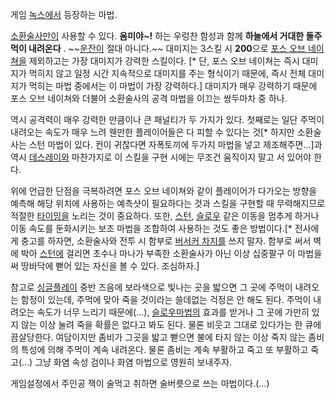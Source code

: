 게임 [[녹스]]에서 등장하는 마법.

[[소환술사]]만이 사용할 수 있다. '''옴미야~!''' 하는 우렁찬 함성과 함께 '''하늘에서 거대한 돌주먹이 내려온다''' . ~~[[운잔]]이 절대 아니다.~~ 대미지는 3스킬 시 '''200'''으로 [[포스 오브 네이쳐]]을 제외하고는 가장 대미지가 강력한 스킬이다. [* 단, 포스 오브 네이쳐는 즉시 대미지가 먹히지 않고 일정 시간 지속적으로 대미지를 주는 형식이기 때문에, 즉시 전체 대미지가 먹히는 마법 중에서는 이 마법이 가장 강력하다.] 대미지가 매우 강력하기 때문에 포스 오브 네이쳐와 더불어 소환술사의 공격 마법을 이끄는 쌍두마차 중 하나.

역시 공격력이 매우 강력한 만큼이나 큰 패널티가 두 가지가 있다. 첫째로는 일단 주먹이 내려오는 속도가 매우 느려 웬만한 플레이어들은 다 피할 수 있다는 것[* 하지만 소환술사는 스턴 마법이 있다. 컨이 귀찮다면 자폭토끼에 두가지 마법을 넣고 제조해주면...]과 역시 [[데스레이]]와 마찬가지로 이 스킬을 구현 시에는 무조건 움직이지 말고 서 있어야 한다.

위에 언급한 단점을 극복하려면 포스 오브 네이쳐와 같이 플레이어가 다가오는 방향을 예측해 해당 위치에 사용하는 예측샷이 필요하다는 것과 스킬을 구현할 때 무력해지므로 적절한 [[타이밍]]을 노리는 것이 중요하다. 또한, [[스턴]], [[슬로우]] 같은 이동을 멈추게 하거나 이동 속도를 둔화시키는 보조 마법을 조합하여 사용하는 것도 좋은 방법이다.[* 전사에게 충고를 하자면, 소환술사와 전투 시 함부로 [[버서커 차지]]를 쓰지 말자. 함부로 써서 벽에 박아 [[스턴]]에 걸리면 초수나 마나가 부족한 소환술사가 아닌 이상 십중팔구 이 마법을 써 땅바닥에 뻗어 있는 자신을 볼 수 있다. 조심하자.]

참고로 [[싱글플레이]] 중반 즈음에 보라색으로 빛나는 곳을 밟으면 그 곳에 주먹이 내려오는 함정이 있는데, 주먹에 맞아 죽을 것이라는 쓸데없는 걱정은 안 해도 된다. 주먹이 내려오는 속도가 너무 느리기 때문에(...), [[슬로우]]마법의 효과를 받거나 그 곳에 가만히 있지 않는 이상 눌려 죽을 확률은 없다고 봐도 된다. 물론 비웃고 그대로 있다가는 한 큐에 끔살당한다. 여담이지만 좀비가 그곳을 밟고 뻗으면 불에 타지 않는 이상 죽지 않는 좀비의 특성에 의해 주먹이 계속 내려온다. 물론 좀비는 계속 부활하고 죽고 또 부활하고 죽고(...) 그냥 화염 속성 검이나 화염 마법으로 영원히 보내주자.

게임설정에서 주인공 잭이 술먹고 취하면 술버릇으로 쓰는 마법이다.(...)
